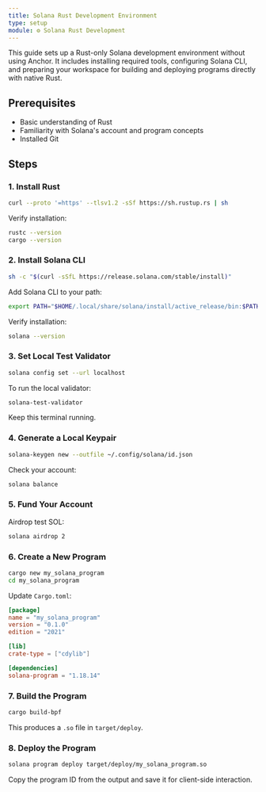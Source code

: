 ```yaml
---
title: Solana Rust Development Environment
type: setup
module: ⚙ Solana Rust Development
---
```


This guide sets up a Rust-only Solana development environment without using Anchor. It includes installing required tools, configuring Solana CLI, and preparing your workspace for building and deploying programs directly with native Rust.

## Prerequisites

- Basic understanding of Rust
- Familiarity with Solana's account and program concepts
- Installed Git

## Steps

### 1. Install Rust

```bash title="Install Rust"
curl --proto '=https' --tlsv1.2 -sSf https://sh.rustup.rs | sh
````

Verify installation:

```bash title="Verify Rust"
rustc --version
cargo --version
```

### 2. Install Solana CLI

```bash title="Install Solana CLI"
sh -c "$(curl -sSfL https://release.solana.com/stable/install)"
```

Add Solana CLI to your path:

```bash title="Add to PATH"
export PATH="$HOME/.local/share/solana/install/active_release/bin:$PATH"
```

Verify installation:

```bash title="Verify Solana"
solana --version
```

### 3. Set Local Test Validator

```bash title="Set Local Cluster"
solana config set --url localhost
```

To run the local validator:

```bash title="Run Validator"
solana-test-validator
```

Keep this terminal running.

### 4. Generate a Local Keypair

```bash title="Generate Keypair"
solana-keygen new --outfile ~/.config/solana/id.json
```

Check your account:

```bash title="Check Balance"
solana balance
```

### 5. Fund Your Account

Airdrop test SOL:

```bash title="Airdrop SOL"
solana airdrop 2
```

### 6. Create a New Program

```bash title="New Cargo Project"
cargo new my_solana_program
cd my_solana_program
```

Update `Cargo.toml`:

```toml title="Cargo.toml"
[package]
name = "my_solana_program"
version = "0.1.0"
edition = "2021"

[lib]
crate-type = ["cdylib"]

[dependencies]
solana-program = "1.18.14"
```

### 7. Build the Program

```bash title="Build Program"
cargo build-bpf
```

This produces a `.so` file in `target/deploy`.

### 8. Deploy the Program

```bash title="Deploy Program"
solana program deploy target/deploy/my_solana_program.so
```

Copy the program ID from the output and save it for client-side interaction.
